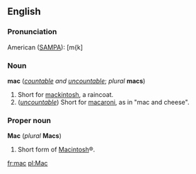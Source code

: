 ==English==
===Pronunciation===

American ([[SAMPA]]): [m{k]

===Noun===
'''mac''' (''[[countable]] and [[uncountable]]''; ''plural'' '''macs''')

#Short for [[mackintosh]], a raincoat.
#(''[[uncountable]]'') Short for [[macaroni]], as in "mac and cheese".

===Proper noun===
'''Mac''' (''plural'' '''Macs''')

#Short form of [[Macintosh]]&reg;.

[[fr:mac]]
[[pl:Mac]]